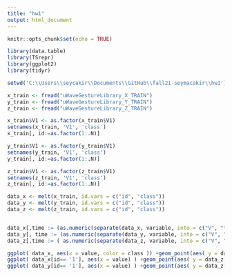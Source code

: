 ```yaml
---
title: "hw1"
output: html_document
---
```


```r
knitr::opts_chunk$set(echo = TRUE)
```


```r
library(data.table)
library(TSrepr)
library(ggplot2)
library(tidyr)

```

```r
 

setwd('C:\\Users\\seycakir\\Documents\\GitHub\\fall21-seymacakir\\hw1') 

x_train <- fread("uWaveGestureLibrary_X_TRAIN")
y_train <- fread("uWaveGestureLibrary_Y_TRAIN")
z_train <- fread("uWaveGestureLibrary_Z_TRAIN")

```

```r
x_train$V1 <- as.factor(x_train$V1)
setnames(x_train, 'V1', 'class')
x_train[, id:=as.factor(1:.N)]

y_train$V1 <- as.factor(y_train$V1)
setnames(y_train, 'V1', 'class')
y_train[, id:=as.factor(1:.N)]

z_train$V1 <- as.factor(z_train$V1)
setnames(z_train, 'V1', 'class')
z_train[, id:=as.factor(1:.N)]

```

```r
data_x <- melt(x_train, id.vars = c("id", "class"))
data_y <- melt(y_train, id.vars = c("id", "class"))
data_z <- melt(z_train, id.vars = c("id", "class"))


data_x[,time := (as.numeric(separate(data_x, variable, into = c("V", "time"), sep = "V")$time) - 1)]
data_y[, time := (as.numeric(separate(data_y, variable, into = c("V", "time"), sep = "V")$time) - 1)]
data_z[,time := ( as.numeric(separate(data_z, variable, into = c("V", "time"), sep = "V")$time) - 1)]
```

```r
ggplot( data_x, aes(x = value, color = class )) +geom_point(aes( y = data_y$value)) 
ggplot( data_x[id== '1'], aes(x = value) ) +geom_point(aes( y = data_z[id== '1']$value))
ggplot( data_y[id== '1'], aes(x = value) ) +geom_point(aes( y = data_z[id== '1']$value))

```

